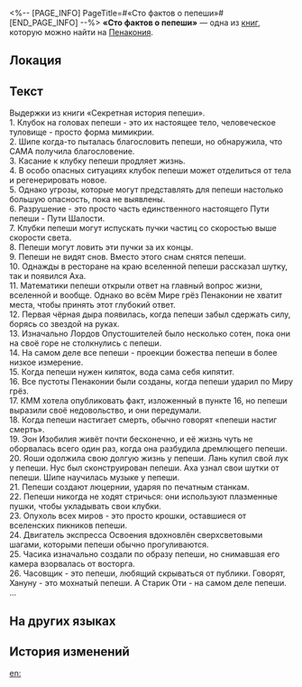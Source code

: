 <%-- [PAGE_INFO]
PageTitle=#«Сто фактов о пепеши»#
[END_PAGE_INFO] --%>
{{Дополнить}}
{{Книга Инфобокс
|id           = 356
|Название     = 
|Изображение  = Предмет Книга Пенакония.png
|Мир          = Пенакония
|Томов        = 1
|Автор        = <!--нужно добавить-->
|Описание     = Загадочная статья, появившаяся в углу площадки. Пестрит абсурдными заявлениями, автор неизвестен.
|Том1         = {{tx}}
|Источник1    = {{tx|Отсутствует источник}}
|Персонажи    = 
|Фракции      = 
}}
'''«Сто фактов о пепеши»''' — одна из [[Книги|книг]], которую можно найти на [[Пенакония]].

==Локация==
{{Отметка карты|<!--название карты-->|<!--id отметки-->}}

==Текст==
Выдержки из книги «Секретная история пепеши».<br />
1. Клубок на головах пепеши - это их настоящее тело, человеческое туловище - просто форма мимикрии.<br />
2. Шипе когда-то пыталась благословить пепеши, но обнаружила, что САМА получила благословение.<br />
3. Касание к клубку пепеши продляет жизнь.<br />
4. В особо опасных ситуациях клубок пепеши может отделиться от тела и регенерировать новое.<br />
5. Однако угрозы, которые могут представлять для пепеши настолько большую опасность, пока не выявлены.<br />
6. Разрушение - это просто часть единственного настоящего Пути пепеши - Пути Шалости.<br />
7. Клубки пепеши могут испускать пучки частиц со скоростью выше скорости света.<br />
8. Пепеши могут ловить эти пучки за их концы.<br />
9. Пепеши не видят снов. Вместо этого снам снятся пепеши.<br />
10. Однажды в ресторане на краю вселенной пепеши рассказал шутку, так и появился Аха.<br />
11. Математики пепеши открыли ответ на главный вопрос жизни, вселенной и вообще. Однако во всём Мире грёз Пенаконии не хватит места, чтобы принять этот глубокий ответ.<br />
12. Первая чёрная дыра появилась, когда пепеши забыл сдержать силу, борясь со звездой на руках.<br />
13. Изначально Лордов Опустошителей было несколько сотен, пока они на своё горе не столкнулись с пепеши.<br />
14. На самом деле все пепеши - проекции божества пепеши в более низкое измерение.<br />
15. Когда пепеши нужен кипяток, вода сама себя кипятит.<br />
16. Все пустоты Пенаконии были созданы, когда пепеши ударил по Миру грёз.<br />
17. КММ хотела опубликовать факт, изложенный в пункте 16, но пепеши выразили своё недовольство, и они передумали.<br />
18. Когда пепеши настигает смерть, обычно говорят «пепеши настиг смерть».<br />
19. Эон Изобилия живёт почти бесконечно, и её жизнь чуть не оборвалась всего один раз, когда она разбудила дремлющего пепеши.<br />
20. Яоши одолжила свою долгую жизнь у пепеши. Лань купил свой лук у пепеши. Нус был сконструирован пепеши. Аха узнал свои шутки от пепеши. Шипе научилась музыке у пепеши.<br />
21. Пепеши создают люцернии, ударяя по печатным станкам.<br />
22. Пепеши никогда не ходят стричься: они используют плазменные пушки, чтобы укладывать свои клубки.<br />
23. Опухоль всех миров - это просто крошки, оставшиеся от вселенских пикников пепеши.<br />
24. Двигатель экспресса Освоения вдохновлён сверхсветовыми шагами, которыми пепеши обычно прогуливаются.<br />
25. Часика изначально создали по образу пепеши, но снимавшая его камера взорвалась от восторга.<br />
26. Часовщик - это пепеши, любящий скрываться от публики. Говорят, Хануну - это мохнатый пепеши. А Старик Оти - на самом деле пепеши.<br />
...

==На других языках==
{{На других языках
|en   = A Hundred Truths about the Pepeshi
|zhs  = 关于皮皮西的一百个事实
|zht  = 關於皮皮西的一百個事實
|ja   = ピピシに関する100の事実
|ko   = 페페시에 관한 백 가지 사실
|es   = Cien verdades sobre los pepeshianos
|fr   = 100&nbsp;choses à savoir sur les Pepeshi
|ru   = «Сто фактов о пепеши»
|th   = ร้อยเรื่องจริงเกี่ยวกับ Pepeshi
|vi   = 100 sự thật về Pepeshi
|de   = Hundert Wahrheiten über die Pepeshianer
|id   = Seratus Fakta Tentang Pepeshi
|pt   = Cem Verdades sobre os Pepeshianos
}}

==История изменений==
{{История изменений|3.5}}

[[en:]]